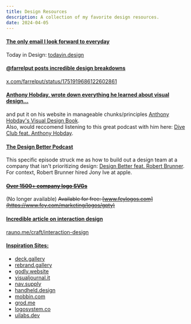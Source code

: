 ```yaml
---
title: Design Resources
description: A collection of my favorite design resources.
date: 2024-04-05
---
```


#### [The only email I look forward to everyday](#the-only-email-i-look-forward-to-everyday)

Today in Design: [todayin.design](https://www.todayin.design/)

#### [@farrelput posts incredible design breakdowns](#farrelput-posts-incredible-design-breakdowns)

[x.com/farrelput/status/1751919686122602861](https://twitter.com/farrelput/status/1751919686122602861)

#### [Anthony Hobday, wrote down everything he learned about visual design...](#anthony-hobday-wrote-down-everything-he-learned-about-visual-design)

and put it on his website in manageable chunks/principles [Anthony Hobday's Visual Design Book](https://anthonyhobday.com/books/visualdesign/).  
Also, would reccomend listening to this great podcast with him here: [Dive Club feat. Anthony Hobday](https://open.spotify.com/episode/0LOhpXHUAZRByXPO4vc3hS?si=62ce49825a3a4d7c).

#### [The Design Better Podcast](#great-podcast-in-general)

This specific episode struck me as how to build out a design team at a company that isn't prioritizing design: [Design Better feat. Robert Brunner](https://open.spotify.com/episode/7sTYTKGyPXu2kUR7DbkIv2?si=91a4553244c14113).
For context, Robert Brunner hired Jony Ive at apple.

#### ~~[Over 1500+ company logo SVGs](#over-1500-company-logo-svgs)~~

(No longer available) ~~Available for free: [www.feylogos.com](https://www.fey.com/marketing/logos/gpty)~~

#### [Incredible article on interaction design](#incredible-article-on-interaction-design)

[rauno.me/craft/interaction-design](https://rauno.me/craft/interaction-design)

#### [Inspiration Sites:](#inspiration-sites)

- [deck.gallery](https://www.deck.gallery/)
- [rebrand.gallery](https://www.rebrand.gallery/)
- [godly.website](https://godly.website/)
- [visualjournal.it](https://visualjournal.it/)
- [nav.supply](https://nav.supply/)
- [handheld.design](https://handheld.design/)
- [mobbin.com](https://mobbin.com/browse/ios/apps)
- [grod.me](https://www.grod.me/)
- [logosystem.co](https://logosystem.co/)
- [uilabs.dev](https://www.uilabs.dev/)

